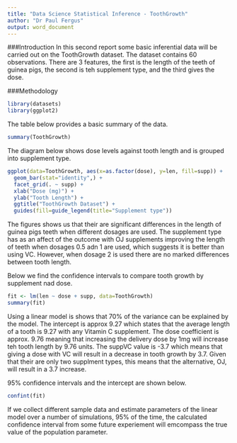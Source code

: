 ---
title: "Data Science Statistical Inference - ToothGrowth"
author: "Dr Paul Fergus"
output: word_document
---
  
###Introduction
In this second report some basic inferential data will be carried out on the ToothGrowth dataset. The dataset contains 60 observations. There are 3 features, the first is the length of the teeth of guinea pigs, the second is teh supplement type, and the third gives the dose. 

###Methodology
```{r, echo=F, warning=FALSE}
library(datasets)
library(ggplot2)
```
The table below provides a basic summary of the data. 
```{r}
summary(ToothGrowth)
```
The diagram below shows dose levels against tooth length and is grouped into supplement type. 
```{r}
ggplot(data=ToothGrowth, aes(x=as.factor(dose), y=len, fill=supp)) +
  geom_bar(stat="identity",) +
  facet_grid(. ~ supp) +
  xlab("Dose (mg)") +
  ylab("Tooth Length") +
  ggtitle("ToothGrowth Dataset") +
  guides(fill=guide_legend(title="Supplement type"))
```
The figures shows us that their are significant differences in the length of guinea pigs teeth when different dosages are used. The supplement type has as an affect of the outcome with OJ supplements improving the length of teeth when dosages 0.5 adn 1 are used, which suggests it is better than using VC. However, when dosage 2 is used there are no marked differences between tooth length.

Below we find the confidence intervals to compare tooth growth by supplement nad dose. 

```{r}
fit <- lm(len ~ dose + supp, data=ToothGrowth)
summary(fit)
```

Using a linear model is shows that 70% of the variance can be explained by the model. The intercept is approx 9.27 which states that the average length of a tooth is 9.27 with any Vitamin C supplement. The dose coefficient is approx. 9.76 meaning that increasing the delivery dose by 1mg will increase teh tooth length by 9.76 units. The suppVC value is -3.7 which means that giving a dose with VC will result in a decrease in tooth growth by 3.7. Given that their are only two supplment types, this means that the alternative, OJ, will result in a 3.7 increase. 

95% confidence intervals and the intercept are shown below. 
```{r}
confint(fit)
```
If we collect different sample data and estimate parameters of the linear model over a number of simulations, 95% of the time, the calculated confidence interval from some future experiement will emcompass the true value of the population parameter.  